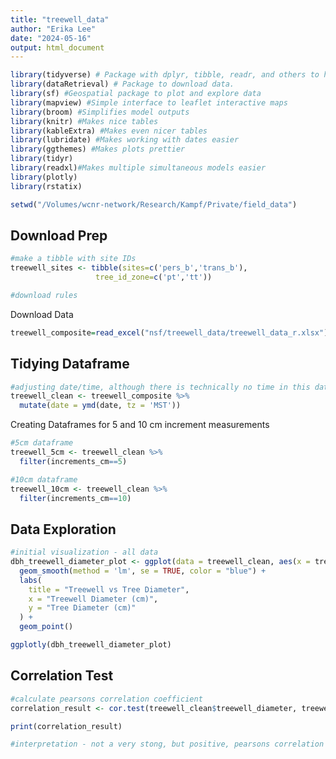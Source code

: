 ```yaml
---
title: "treewell_data"
author: "Erika Lee"
date: "2024-05-16"
output: html_document
---
```


```r
library(tidyverse) # Package with dplyr, tibble, readr, and others to help clean coding
library(dataRetrieval) # Package to download data. 
library(sf) #Geospatial package to plot and explore data
library(mapview) #Simple interface to leaflet interactive maps
library(broom) #Simplifies model outputs
library(knitr) #Makes nice tables
library(kableExtra) #Makes even nicer tables
library(lubridate) #Makes working with dates easier
library(ggthemes) #Makes plots prettier
library(tidyr)
library(readxl)#Makes multiple simultaneous models easier
library(plotly)
library(rstatix)
```

```r
setwd("/Volumes/wcnr-network/Research/Kampf/Private/field_data")
```

## Download Prep

```r
#make a tibble with site IDs
treewell_sites <- tibble(sites=c('pers_b','trans_b'),
                   tree_id_zone=c('pt','tt'))

#download rules
```

Download Data

```r
treewell_composite=read_excel("nsf/treewell_data/treewell_data_r.xlsx")
```

## Tidying Dataframe

```r
#adjusting date/time, although there is technically no time in this data
treewell_clean <- treewell_composite %>%
  mutate(date = ymd(date, tz = 'MST'))
```

Creating Dataframes for 5 and 10 cm increment measurements

```r
#5cm dataframe
treewell_5cm <- treewell_clean %>%
  filter(increments_cm==5)

#10cm dataframe
treewell_10cm <- treewell_clean %>%
  filter(increments_cm==10)
```

## Data Exploration

```r
#initial visualization - all data
dbh_treewell_diameter_plot <- ggplot(data = treewell_clean, aes(x = treewell_diameter, y = dbh)) +
  geom_smooth(method = 'lm', se = TRUE, color = "blue") +
  labs(
    title = "Treewell vs Tree Diameter",
    x = "Treewell Diameter (cm)",
    y = "Tree Diameter (cm)"
  ) +
  geom_point()

ggplotly(dbh_treewell_diameter_plot)
```

## Correlation Test

```r
#calculate pearsons correlation coefficient
correlation_result <- cor.test(treewell_clean$treewell_diameter, treewell_clean$dbh)

print(correlation_result)

#interpretation - not a very stong, but positive, pearsons correlation coefficient of 0.415, p-value is statistically significant at the 0.05 value, suggesting there is strong evidence to reject the null hypothesis that the true correlation between treewell diameter and tree diameter is zero. 
```

